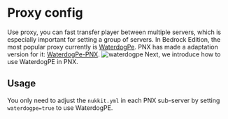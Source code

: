 # Proxy config
Use proxy, you can fast transfer player between multiple servers,
which is especially important for setting a group of servers. In Bedrock Edition,
the most popular proxy currently is [WaterdogPe](https://github.com/WaterdogPE/WaterdogPE).
PNX has made a adaptation version for it: [WaterdogPe-PNX](https://github.com/PowerNukkitX/WaterdogPE-PNX).
![waterdogpe](/img/proxy-config-waterdogpe.png)
Next, we introduce how to use WaterdogPE in PNX.
## Usage

You only need to adjust the `nukkit.yml` in each PNX sub-server by setting `waterdogpe=true` to use WaterdogPE.